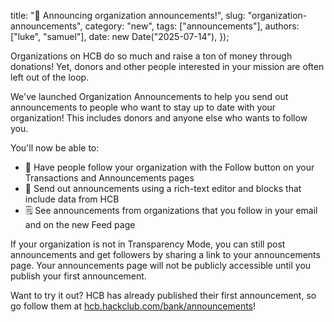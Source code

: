   title: "📣 Announcing organization announcements!",
  slug: "organization-announcements",
  category: "new",
  tags: ["announcements"],
  authors: ["luke", "samuel"],
  date: new Date("2025-07-14"),
});

Organizations on HCB do so much and raise a ton of money through donations! Yet, donors and other people interested in your mission are often left out of the loop.

We've launched Organization Announcements to help you send out announcements to people who want to stay up to date with your organization! This includes donors and anyone else who wants to follow you.

You'll now be able to:
- 👥 Have people follow your organization with the Follow button on your Transactions and Announcements pages
- 📣 Send out announcements using a rich-text editor and blocks that include data from HCB
- 🗒️ See announcements from organizations that you follow in your email and on the new Feed page

If your organization is not in Transparency Mode, you can still post announcements and get followers by sharing a link to your announcements page. Your announcements page will not be publicly accessible until you publish your first announcement.

Want to try it out? HCB has already published their first announcement, so go follow them at [hcb.hackclub.com/bank/announcements](https://hcb.hackclub.com/bank/announcements)!